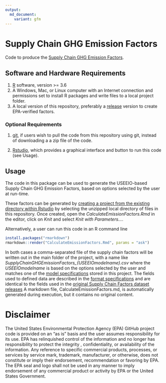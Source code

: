 ```yaml
---
output:
  md_document:
    variant: gfm
---
```


<!-- README.md is generated from README.Rmd. Please edit that file -->

# Supply Chain GHG Emission Factors

Code to produce the [Supply Chain GHG Emission Factors](https://cfpub.epa.gov/si/si_public_record_Report.cfm?dirEntryId=349324).

## Software and Hardware Requirements
1. [R](https://www.r-project.org/) software, version >= 3.6
2. A Windows, Mac, or Linux computer with an Internet connection and permissions set to install R packages and write files to a local project folder.
3. A local version of this repository, preferably a [release](https://github.com/USEPA/supply-chain-factors/releases) version to create EPA-verified factors.

### Optional Requirements
1. [git](https://github.com/git-guides/install-git), if users wish to pull the code from this repository using git, instead of downloading a a zip file of the code.

2. [Rstudio](https://www.rstudio.com/products/rstudio/download/#download), which provides a graphical interface and button to run this code (see Usage).

## Usage

The code in this package can be used to generate the USEEIO-based Supply Chain GHG Emission Factors, based on options selected by the user at run-time. 

These factors can be generated by [creating a project from the existing directory within Rstudio](https://support.rstudio.com/hc/en-us/articles/200526207-Using-RStudio-Projects) by selecting the unzipped local directory of files in this repository. Once created, open
the _CalculateEmissionFactors.Rmd_ in the editor, click on *Knit* and select *Knit with Parameters…*.

Alternatively, a user can run this code in an R command line
``` r
install.packages("rmarkdown")
rmarkdown::render("CalculateEmissionFactors.Rmd", params = "ask")
```

In both cases a comma-separated file of the supply chain factors will be written out in the main folder of the project, with a name like *SupplyChainGHGEmissionFactors_{USEEIOmodelname}.csv* where the *USEEIOmodelname* is based on the options selected by the user and matches one of the [model specifications](model-specs/) stored in this project.
The fields used to defined data are described in the [format specifications](format-specs/) and are identical to the fields used in the [original Supply Chain Factors dataset releases](https://cfpub.epa.gov/si/si_public_record_Report.cfm?dirEntryId=349324) A markdown file, CalculateEmissionFactors.md, is automatically generated during execution, but it contains no original content.

# Disclaimer
The United States Environmental Protection Agency (EPA) GitHub project code is provided on an "as is" basis and the user assumes responsibility for its use. EPA has relinquished control of the information and no longer has responsibility to protect the integrity , confidentiality, or availability of the information. Any reference to specific commercial products, processes, or services by service mark, trademark, manufacturer, or otherwise, does not constitute or imply their endorsement, recommendation or favoring by EPA. The EPA seal and logo shall not be used in any manner to imply endorsement of any commercial product or activity by EPA or the United States Government.
